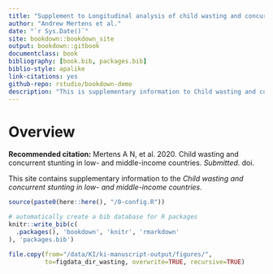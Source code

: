 ```yaml
--- 
title: "Supplement to Longitudinal analysis of child wasting and concurrence with stunting in low-resource settings"
author: "Andrew Mertens et al."
date: "`r Sys.Date()`"
site: bookdown::bookdown_site
output: bookdown::gitbook
documentclass: book
bibliography: [book.bib, packages.bib]
biblio-style: apalike
link-citations: yes
github-repo: rstudio/bookdown-demo
description: "This is supplementary information to Child wasting and concurrent stunting in low- and middle-income countries"
---
```


# Overview

**Recommended citation:** Mertens A N, et al. 2020. Child wasting and concurrent stunting in low- and middle-income countries. *Submitted*. doi. 

This site contains supplementary information to the *Child wasting and concurrent stunting in low- and middle-income countries*. 


```r
source(paste0(here::here(), "/0-config.R"))

# automatically create a bib database for R packages
knitr::write_bib(c(
  .packages(), 'bookdown', 'knitr', 'rmarkdown'
), 'packages.bib')

file.copy(from="/data/KI/ki-manuscript-output/figures/", 
          to=figdata_dir_wasting, overwrite=TRUE, recursive=TRUE)

```
